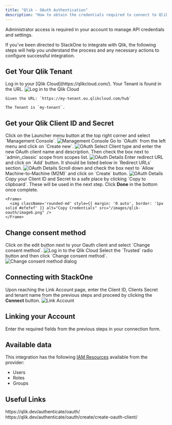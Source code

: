 ```yaml
---
title: "Qlik - OAuth Authentication"
description: "How to obtain the credentials required to connect to Qlik Oauth."
---
```



<Note>
  Administrator access is required in your account to manage API credentials and settings.
</Note>

If you've been directed to StackOne to integrate with Qlik, the following steps will help you understand the process and any necessary actions to configure successful integration.

## Get Your Qlik Tenant

<Steps>
  <Step title="Log in to Qlik Cloud">
    Log in to your [Qlik Cloud](https://qlikcloud.com/). Your Tenant is found in the URL.
    <Frame>
      <img className='rounded-md' style={{ margin: '0 auto', border: '1px solid #efefef' }} alt="Log in to the Qlik Cloud" src="/images/qlik/image1.png" />
    </Frame>

    Given the URL: `https://my-tenant.eu.qlikcloud.com/hub`

    The Tenant is `my-tenant`.
  </Step>
</Steps>

## Get your Qlik Client ID and Secret

<Steps>
  <Step title="Navigate to Management Console">
    Click on the Launcher menu button at the top right corner and select `Management Console`.
    <Frame>
      <img className='rounded-md' style={{ margin: '0 auto', border: '1px solid #efefef' }} alt="Management Console" src="/images/qlik-oauth/image1.png" />
    </Frame>
  </Step>

  <Step title="OAuth">
    Go to `OAuth` from the left menu and click on `Create new`.
    <Frame>
      <img className='rounded-md' style={{ margin: '0 auto', border: '1px solid #efefef' }} alt="OAuth" src="/images/qlik-oauth/image2.png" />
    </Frame>
  </Step>

  <Step title="Enter OAuth client details">
    Select Client type and enter the new OAuth client name and description. Then check the box next to `admin_classic` scope from scopes list.
    <Frame>
      <img className='rounded-md' style={{ margin: '0 auto', border: '1px solid #efefef' }} alt="OAuth Details" src="/images/qlik-oauth/image3.png" />
    </Frame>
  </Step>

  <Step title="Add redirect URLs">
    Enter redirect URL and click on `Add` button. It should be listed below in `Redirect URLs` section.
    <Frame>
      <img className='rounded-md' style={{ margin: '0 auto', border: '1px solid #efefef' }} alt="OAuth Details" src="/images/qlik-oauth/image4.png" />
    </Frame>
  </Step>

  <Step title="Allow Machine-to-Machine">
    Scroll down and check the box next to `Allow Machine-to-Machine (M2M)` and click on `Create` button.
    <Frame>
      <img className='rounded-md' style={{ margin: '0 auto', border: '1px solid #efefef' }} alt="OAuth Details" src="/images/qlik-oauth/image5.png" />
    </Frame>
  </Step>

  <Step title="Copy Client ID and Secret">
    Copy your Client ID and Secret to a safe place by clicking `Copy to clipboard`. These will be used in the next step. Click <b>Done</b> in the bottom once complete.

    <Frame>
      <img className='rounded-md' style={{ margin: '0 auto', border: '1px solid #efefef' }} alt="Copy Credentials" src="/images/qlik-oauth/image6.png" />
    </Frame>
  </Step>
</Steps>

## Change consent method

<Steps>
  <Step title="Edit consent method">
    Click on the edit <Icon icon="ellipsis" /> button next to your Oauth client and select `Change consent method`.
        <Frame>
      <img className='rounded-md' style={{ margin: '0 auto', border: '1px solid #efefef' }} alt="Log in to the Qlik Cloud" src="/images/qlik-oauth/image7.png" />
    </Frame>
  </Step>

  <Step title="Change consent method to Trusted">
    Select the <Icon icon="circle-dot" iconType="solid" /> `Trusted` radio button and then click `Change consent method`.
        <Frame>
      <img className='rounded-md' style={{ margin: '0 auto', border: '1px solid #efefef' }} alt="Change consent method dialog" src="/images/qlik-oauth/image8.png" />
    </Frame>
  </Step>
</Steps>

## Connecting with StackOne

<Steps>
  <Step title="Enter Credentials">
    Upon reaching the Link Account page, enter the Client ID, Clients Secret and tenant name from the previous steps and proceed by clicking the <b>Connect</b> button.
    <Frame>
      <img className='rounded-md' style={{ margin: '0 auto', border: '1px solid #efefef' }} alt="Link Account" src="/images/qlik-oauth/image9.png" />
    </Frame>
  </Step>
</Steps>


## Linking your Account

Enter the required fields from the previous steps in your connection form.

<IntegrationFooter />


## Available data

This integration has the following [IAM Resources](https://docs.stackone.com/reference/iam_list_users) available from the provider:
<ul>
 <li>Users</li>
 <li>Roles</li>
 <li>Groups</li>
</ul>


## Useful Links
<Card title="OAuth Overview" icon="link" href="https://qlik.dev/authenticate/oauth/">
    https://qlik.dev/authenticate/oauth/
</Card>
<Card title="Create a new OAuth2 M2M client" icon="link" href="https://qlik.dev/authenticate/oauth/create/create-oauth-client/">
    https://qlik.dev/authenticate/oauth/create/create-oauth-client/
</Card>

